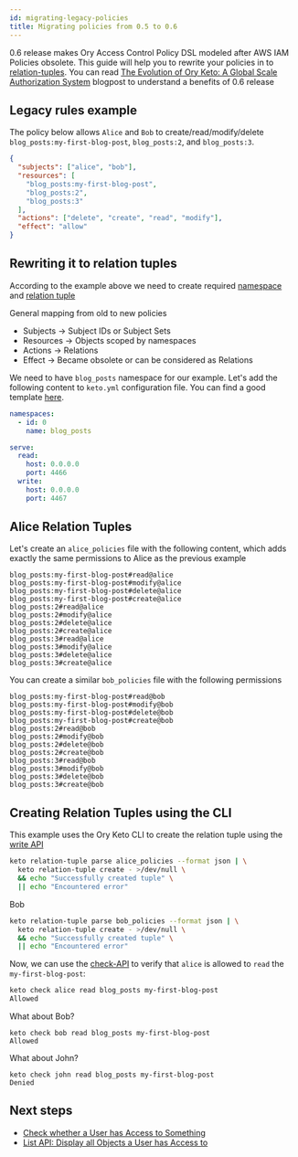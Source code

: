 ```yaml
---
id: migrating-legacy-policies
title: Migrating policies from 0.5 to 0.6
---
```


0.6 release makes Ory Access Control Policy DSL modeled after AWS IAM Policies obsolete. This guide will help you to rewrite your policies in to [relation-tuples](https://www.ory.sh/docs/keto/concepts/relation-tuples). You can read [The Evolution of Ory Keto: A Global Scale Authorization System](https://www.ory.sh/keto-zanzibar-evolution/) blogpost to understand a benefits of 0.6 release

## Legacy rules example

The policy below allows `Alice` and `Bob` to create/read/modify/delete `blog_posts:my-first-blog-post`, `blog_posts:2`, and `blog_posts:3`.

```json
{
  "subjects": ["alice", "bob"],
  "resources": [
    "blog_posts:my-first-blog-post",
    "blog_posts:2",
    "blog_posts:3"
  ],
  "actions": ["delete", "create", "read", "modify"],
  "effect": "allow"
}
```

## Rewriting it to relation tuples

According to the example above we need to create required [namespace](https://www.ory.sh/docs/keto/concepts/namespaces) and [relation tuple](https://www.ory.sh/docs/keto/concepts/relation-tuples)

General mapping from old to new policies

- Subjects -> Subject IDs or Subject Sets
- Resources -> Objects scoped by namespaces
- Actions -> Relations
- Effect -> Became obsolete or can be considered as Relations

We need to have `blog_posts` namespace for our example. Let's add the following content to `keto.yml` configuration file. You can find a good template [here](https://www.ory.sh/docs/keto/reference/configuration).


```yaml
namespaces:
  - id: 0
    name: blog_posts

serve:
  read:
    host: 0.0.0.0
    port: 4466
  write:
    host: 0.0.0.0
    port: 4467
```

## Alice Relation Tuples

Let's create an `alice_policies` file with the following content, which adds exactly the same permissions to Alice as the previous example

```
blog_posts:my-first-blog-post#read@alice
blog_posts:my-first-blog-post#modify@alice
blog_posts:my-first-blog-post#delete@alice
blog_posts:my-first-blog-post#create@alice
blog_posts:2#read@alice
blog_posts:2#modify@alice
blog_posts:2#delete@alice
blog_posts:2#create@alice
blog_posts:3#read@alice
blog_posts:3#modify@alice
blog_posts:3#delete@alice
blog_posts:3#create@alice
```
You can create a similar `bob_policies` file with the following permissions

```
blog_posts:my-first-blog-post#read@bob
blog_posts:my-first-blog-post#modify@bob
blog_posts:my-first-blog-post#delete@bob
blog_posts:my-first-blog-post#create@bob
blog_posts:2#read@bob
blog_posts:2#modify@bob
blog_posts:2#delete@bob
blog_posts:2#create@bob
blog_posts:3#read@bob
blog_posts:3#modify@bob
blog_posts:3#delete@bob
blog_posts:3#create@bob
```

## Creating Relation Tuples using the CLI

This example uses the Ory Keto CLI to create the relation tuple using the [write API](../concepts/api-overview#write-apis)


```bash
keto relation-tuple parse alice_policies --format json | \
  keto relation-tuple create - >/dev/null \
  && echo "Successfully created tuple" \
  || echo "Encountered error"

```

Bob
```bash
keto relation-tuple parse bob_policies --format json | \
  keto relation-tuple create - >/dev/null \
  && echo "Successfully created tuple" \
  || echo "Encountered error"

```
Now, we can use the [check-API](https://www.ory.sh/docs/keto/guides/simple-access-check-guide) to verify that `alice` is allowed to `read` the `my-first-blog-post`:

```sh
keto check alice read blog_posts my-first-blog-post
Allowed
```
What about Bob?
```
keto check bob read blog_posts my-first-blog-post
Allowed
```
What about John?
```
keto check john read blog_posts my-first-blog-post
Denied
```
## Next steps

- [Check whether a User has Access to Something](https://www.ory.sh/docs/keto/guides/simple-access-check-guide)
- [List API: Display all Objects a User has Access to](https://www.ory.sh/docs/keto/guides/list-api-display-objects)
